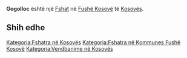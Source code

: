 {{Fshat në Kosovës
 | Emri                = Gogolloc
| sqi_D_name = Gogolloc
| sqi_D_FULL_NAME_RO = Gogolloc
| sqi_D_FULL_NAME_ND_RO = Gogolloc
| sqi_D_SORT_NAME_RG = GOGOLLOC
| sqi_D_FULL_NAME_RG = Gogolloc
| sqi_D_FULL_NAME_ND_RG = Gogolloc
| sqi_V_name = Gogollovc
| sqi_V_FULL_NAME_RO = Gogollovc Gogollofc Gogollofci Gugullan Gugullani
| sqi_V_FULL_NAME_ND_RO = Gogollovc Gogollofc Gogollofci Gugullan Gugullani
| sqi_V_SORT_NAME_RG = GOGOLLOVC GOGOLLOFC GOGOLLOFCI GUGULLAN GUGULLANI
| sqi_V_FULL_NAME_RG = Gogollovc Gogollofc Gogollofci Gugullan Gugullani
| sqi_V_FULL_NAME_ND_RG = Gogollovc Gogollofc Gogollofci Gugullan Gugullani
| srp_N_name = Gogolovce
| srp_N_FULL_NAME_RO = Gogolovce
| srp_N_FULL_NAME_ND_RO = Gogolovce
| srp_N_SORT_NAME_RG = GOGOLOVCE
| srp_N_FULL_NAME_RG = Gogolovce
| srp_N_FULL_NAME_ND_RG = Gogolovce
| srp_NS_name = Гоголовце
| srp_NS_FULL_NAME_RO = Гоголовце
| srp_NS_FULL_NAME_ND_RO = Гоголовце
| srp_NS_SORT_NAME_RG = ГОГОЛОВЦЕ
| srp_NS_FULL_NAME_RG = Гоголовце
| srp_NS_FULL_NAME_ND_RG = Гоголовце

 | Emri (Rasa dhanore) = 
 | Figura              = 
 | Shteti              = Kosovo
 | Komuna              = Fushë Kosovë
 | Kodi postar         = 
 | Sipërfaqja          = 

 | Popullsia           = 

 | Regj. i popullsisë  = 
 | Dend. e popullsisë  = 
 | Faqja zyrtare       = 
 <!--- Koordinatat ----> 
 | Gjerësia            = 42.589167
 | Gjatësia            = 21.543056
 | Lartësia            = 
}}
'''Gogolloc''' është një [[Fshat]] në [[Fushë Kosovë]] të [[Kosovës]].

<!-- == Gjeografia == -->
<!-- == Historia == -->
<!-- == Demografia == -->
== Shih edhe ==
{{Komuna Fushë Kosovë}}
{{Kosovo-Administrata-Cung}}

[[Kategoria:Fshatra në Kosovës]]
[[Kategoria:Fshatra në Kommunes Fushë Kosovë]]
[[Kategoria:Vendbanime në Kosovës]]